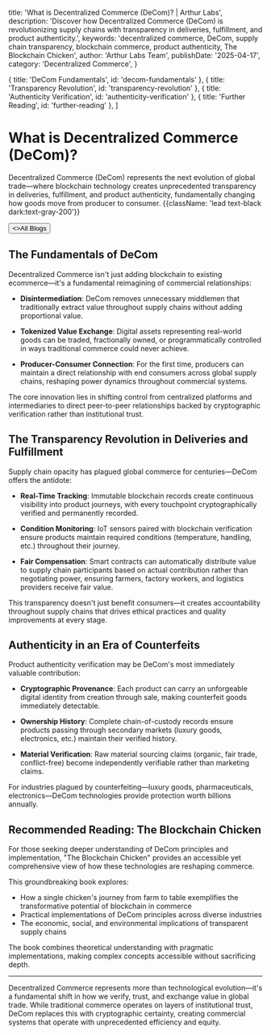 
  title: 'What is Decentralized Commerce (DeCom)? | Arthur Labs',
  description:
    'Discover how Decentralized Commerce (DeCom) is revolutionizing supply chains with transparency in deliveries, fulfillment, and product authenticity.',
  keywords: 'decentralized commerce, DeCom, supply chain transparency, blockchain commerce, product authenticity, The Blockchain Chicken',
  author: 'Arthur Labs Team',
  publishDate: '2025-04-17',
  category: 'Decentralized Commerce',
}

  { title: 'DeCom Fundamentals', id: 'decom-fundamentals' },
  { title: 'Transparency Revolution', id: 'transparency-revolution' },
  { title: 'Authenticity Verification', id: 'authenticity-verification' },
  { title: 'Further Reading', id: 'further-reading' },
]

<HeroPattern />

# What is Decentralized Commerce (DeCom)?

Decentralized Commerce (DeCom) represents the next evolution of global trade—where blockchain technology creates unprecedented transparency in deliveries, fulfillment, and product authenticity, fundamentally changing how goods move from producer to consumer. {{className: 'lead text-black dark:text-gray-200'}}

<div className="not-prose mt-6 mb-16 flex gap-3">
  <Button href="/blogs" arrow="left">
    <>All Blogs</>
  </Button>
</div>

<h2 id="decom-fundamentals">The Fundamentals of DeCom</h2>

Decentralized Commerce isn't just adding blockchain to existing ecommerce—it's a fundamental reimagining of commercial relationships:

- **Disintermediation**: DeCom removes unnecessary middlemen that traditionally extract value throughout supply chains without adding proportional value.

- **Tokenized Value Exchange**: Digital assets representing real-world goods can be traded, fractionally owned, or programmatically controlled in ways traditional commerce could never achieve.

- **Producer-Consumer Connection**: For the first time, producers can maintain a direct relationship with end consumers across global supply chains, reshaping power dynamics throughout commercial systems.

The core innovation lies in shifting control from centralized platforms and intermediaries to direct peer-to-peer relationships backed by cryptographic verification rather than institutional trust.

<h2 id="transparency-revolution">The Transparency Revolution in Deliveries and Fulfillment</h2>

Supply chain opacity has plagued global commerce for centuries—DeCom offers the antidote:

- **Real-Time Tracking**: Immutable blockchain records create continuous visibility into product journeys, with every touchpoint cryptographically verified and permanently recorded.

- **Condition Monitoring**: IoT sensors paired with blockchain verification ensure products maintain required conditions (temperature, handling, etc.) throughout their journey.

- **Fair Compensation**: Smart contracts can automatically distribute value to supply chain participants based on actual contribution rather than negotiating power, ensuring farmers, factory workers, and logistics providers receive fair value.

This transparency doesn't just benefit consumers—it creates accountability throughout supply chains that drives ethical practices and quality improvements at every stage.

<h2 id="authenticity-verification">Authenticity in an Era of Counterfeits</h2>

Product authenticity verification may be DeCom's most immediately valuable contribution:

- **Cryptographic Provenance**: Each product can carry an unforgeable digital identity from creation through sale, making counterfeit goods immediately detectable.

- **Ownership History**: Complete chain-of-custody records ensure products passing through secondary markets (luxury goods, electronics, etc.) maintain their verified history.

- **Material Verification**: Raw material sourcing claims (organic, fair trade, conflict-free) become independently verifiable rather than marketing claims.

For industries plagued by counterfeiting—luxury goods, pharmaceuticals, electronics—DeCom technologies provide protection worth billions annually.

<h2 id="further-reading">Recommended Reading: The Blockchain Chicken</h2>

For those seeking deeper understanding of DeCom principles and implementation, "The Blockchain Chicken" provides an accessible yet comprehensive view of how these technologies are reshaping commerce.

This groundbreaking book explores:

- How a single chicken's journey from farm to table exemplifies the transformative potential of blockchain in commerce
- Practical implementations of DeCom principles across diverse industries
- The economic, social, and environmental implications of transparent supply chains

The book combines theoretical understanding with pragmatic implementations, making complex concepts accessible without sacrificing depth.

---

Decentralized Commerce represents more than technological evolution—it's a fundamental shift in how we verify, trust, and exchange value in global trade. While traditional commerce operates on layers of institutional trust, DeCom replaces this with cryptographic certainty, creating commercial systems that operate with unprecedented efficiency and equity.

<div className="mt-16">
  <Socials />
</div>

